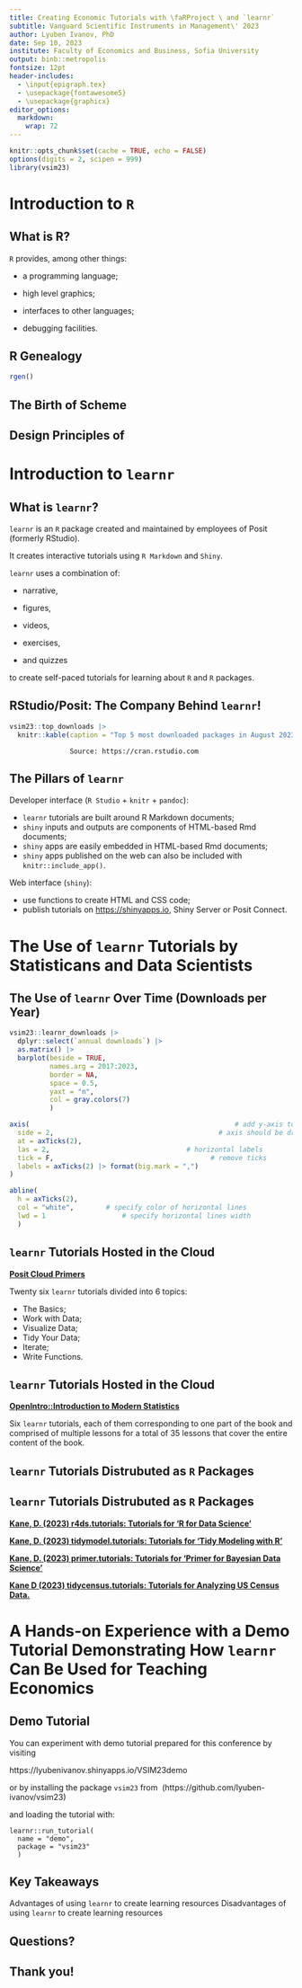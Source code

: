 ```yaml
---
title: Creating Economic Tutorials with \faRProject \ and `learnr`
subtitle: Vanguard Scientific Instruments in Management\' 2023
author: Lyuben Ivanov, PhD
date: Sep 10, 2023
institute: Faculty of Economics and Business, Sofia University
output: binb::metropolis
fontsize: 12pt
header-includes:
  - \input{epigraph.tex}
  - \usepackage{fontawesome5}
  - \usepackage{graphicx}
editor_options: 
  markdown: 
    wrap: 72
---
```


```r
knitr::opts_chunk$set(cache = TRUE, echo = FALSE)
options(digits = 2, scipen = 999)
library(vsim23)
```

# Introduction to `R`

## What is R?

\epigraph{\texttt{R} is a system for statistical computation and graphics.}{\texttt{R} Core Team}

`R` provides, among other things:

-   a programming language;

-   high level graphics;

-   interfaces to other languages;

-   debugging facilities.


## R Genealogy

```r

rgen()

```


## The Birth of Scheme

\epigraph{Scheme, the dialect of Lisp that we use, is an attempt to bring together the power and elegance of Lisp and Algol. 
From Lisp we take the metalinguistic power that derives from the simple syntax, the uniform representation of programs as data objects, and the garbage-collected heap-allocation data.
From Algol we take lexical scoping and block structure, which are gifts from the pioneers of programming language design\ldots}{Abelson and Sussman}

## Design Principles of \texttt{R}

\epigraph{Everything that exists in \texttt{R} is an object.}{John M. Chambers}

\epigraph{Everything that happens in \texttt{R} is a function call.}{John M. Chambers}

\epigraph{Interfaces to other languages are a part of \texttt{R}.}{John M. Chambers}


# Introduction to `learnr`

## What is `learnr`?

`learnr` is an `R` package created and maintained by employees of Posit
(formerly RStudio).

It creates interactive tutorials using `R Markdown` and `Shiny`.

`learnr` uses a combination of:

-   narrative,

-   figures,

-   videos,

-   exercises,

-   and quizzes

to create self-paced tutorials for learning about `R` and `R` packages.

## RStudio/Posit: The Company Behind `learnr`!

```r
vsim23::top_downloads |>
  knitr::kable(caption = "Top 5 most downloaded packages in August 2023")
```

                   Source: https://cran.rstudio.com

## The Pillars of `learnr`

Developer interface (`R Studio` + `knitr` + `pandoc`):

-   `learnr` tutorials are built around R Markdown documents;
-   `shiny` inputs and outputs are components of HTML-based Rmd
    documents;
-   `shiny` apps are easily embedded in HTML-based Rmd documents;
-   `shiny` apps published on the web can also be included with
    `knitr::include_app()`.

Web interface (`shiny`):

-   use \faRProject functions to create HTML and CSS code;
-   publish tutorials on <https://shinyapps.io>, Shiny Server or Posit
    Connect.

# The Use of `learnr` Tutorials by Statisticans and Data Scientists

## The Use of `learnr` Over Time (Downloads per Year)

```r

vsim23::learnr_downloads |>
  dplyr::select(`annual downloads`) |>
  as.matrix() |>
  barplot(beside = TRUE, 
          names.arg = 2017:2023, 
          border = NA, 
          space = 0.5, 
          yaxt = "n", 
          col = gray.colors(7)
          )

axis(						                            # add y-axis to plot
  side = 2, 				                        # axis should be drawn on left side
  at = axTicks(2),
  las = 2,                        	      	# horizontal labels
  tick = F,				                          # remove ticks
  labels = axTicks(2) |> format(big.mark = ",")
)

abline(				    	
  h = axTicks(2),
  col = "white",	  	# specify color of horizontal lines
  lwd = 1		        	# specify horizontal lines width
  )
```



## `learnr` Tutorials Hosted in the Cloud

[**Posit Cloud Primers**](https://posit.cloud/learn/primers)

Twenty six `learnr` tutorials divided into 6 topics: 

-  The Basics;
-  Work with Data; 
-  Visualize Data; 
-  Tidy Your Data;
-  Iterate;
-  Write Functions.

## `learnr` Tutorials Hosted in the Cloud
\epigraph{\texttt{R} was written for statisticians, by statisticians.}{Marek Gagolewski}

[**OpenIntro::Introduction to Modern Statistics**](https://openintrostat.github.io/ims-tutorials/)

Six `learnr` tutorials, each of them corresponding to one part of the book and
comprised of multiple lessons for a total of 35 lessons that cover the entire
content of the book.

## `learnr` Tutorials Distrubuted as `R` Packages

\epigraph{When assigned 'R for Data Science'tudents should read the book and type in all the associated R commands themselves. Sadly, that never happens. These tutorials allow students to demonstrate (and their instructors to be sure) that all work has been completed.}{David Kane}

## `learnr` Tutorials Distrubuted as `R` Packages

[**Kane, D. (2023) r4ds.tutorials: Tutorials for 'R for Data Science'**](https://cran.r-project.org/package=r4ds.tutorials)

[**Kane, D. (2023) tidymodel.tutorials: Tutorials for 'Tidy Modeling with R'**](https://ppbds.github.io/tidymodels.tutorials/)

[**Kane, D. (2023) primer.tutorials: Tutorials for 'Primer for Bayesian Data Science'**](https://ppbds.github.io/primer.tutorials/)

[**Kane D (2023) tidycensus.tutorials: Tutorials for Analyzing US Census Data. **](https://ppbds.github.io/tidycensus.tutorials/)

# A Hands-on Experience with a Demo Tutorial Demonstrating How `learnr` Can Be Used for Teaching Economics

## Demo Tutorial

You can experiment with demo tutorial prepared for this conference by visiting

https://lyubenivanov.shinyapps.io/VSIM23demo

or by installing the package `vsim23` from \faGithub\ (https://github.com/lyuben-ivanov/vsim23)

and loading the tutorial with:

```
learnr::run_tutorial(
  name = "demo", 
  package = "vsim23"
  )
```
## Key Takeaways

Advantages of using `learnr` to create learning resources
\begin{itemize}
\item [{\faThumbsUp[regular]}] easy to create multiple similar questions by programming
\item [{\faThumbsUp[regular]}] uses \faRProject's powerful graphic and computation engines
\item [{\faThumbsUp[regular]}] facilitates cooperation due to strong \faGithub\ integration
\item [{\faThumbsUp[regular]}] easy to reuse own code and other people's code
\end{itemize}

Disadvantages of using `learnr` to create learning resources
\begin{itemize}
\item [{\faThumbsDown[regular]}] not very mature (current version is 0.11.4) 
\item [{\faThumbsDown[regular]}] much more suitable for formative rather than for summative assessment
\item [{\faThumbsDown[regular]}] not a learning management system (yet?)
\end{itemize}

## Questions? 

\begin{center} 
\resizebox{0.27\linewidth}{!}{\faQuestionCircle[regular]}
\end{center}

## Thank you! 

\begin{center} 
\resizebox{0.27\linewidth}{!}{\faGrin[regular]}
\end{center}






